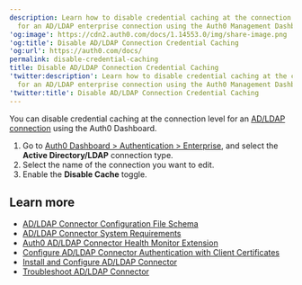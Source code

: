```yaml
---
description: Learn how to disable credential caching at the connection level
  for an AD/LDAP enterprise connection using the Auth0 Management Dashboard.
'og:image': https://cdn2.auth0.com/docs/1.14553.0/img/share-image.png
'og:title': Disable AD/LDAP Connection Credential Caching
'og:url': https://auth0.com/docs/
permalink: disable-credential-caching
title: Disable AD/LDAP Connection Credential Caching
'twitter:description': Learn how to disable credential caching at the connection level
  for an AD/LDAP enterprise connection using the Auth0 Management Dashboard.
'twitter:title': Disable AD/LDAP Connection Credential Caching
---
```

You can disable credential caching at the connection level for an [AD/LDAP connection](/authenticate/identity-providers/enterprise-identity-providers/active-directory-ldap/ad-ldap-connector) using the <Tooltip tip="Auth0 Dashboard: Auth0's main product to configure your services." cta="View Glossary" href="/glossary?term=Auth0+Dashboard">Auth0 Dashboard</Tooltip>.

1. Go to [Auth0 Dashboard > Authentication > Enterprise](https://manage.auth0.com/#/connections/enterprise), and select the **Active Directory/LDAP** connection type.
2. Select the name of the connection you want to edit.
3. Enable the **Disable Cache** toggle.

## Learn more

* [AD/LDAP Connector Configuration File Schema](/authenticate/identity-providers/enterprise-identity-providers/active-directory-ldap/ad-ldap-connector/ad-ldap-connector-config-file-schema)
* [AD/LDAP Connector System Requirements](/authenticate/identity-providers/enterprise-identity-providers/active-directory-ldap/ad-ldap-connector/ad-ldap-connector-requirements)
* [Auth0 AD/LDAP Connector Health Monitor Extension](/customize/extensions/ad-ldap-connector-health-monitor)
* [Configure AD/LDAP Connector Authentication with Client Certificates](/authenticate/identity-providers/enterprise-identity-providers/active-directory-ldap/ad-ldap-connector/configure-ad-ldap-connector-client-certificates)
* [Install and Configure AD/LDAP Connector](/authenticate/identity-providers/enterprise-identity-providers/active-directory-ldap/ad-ldap-connector/install-configure-ad-ldap-connector)
* [Troubleshoot AD/LDAP Connector](/troubleshoot/integration-extensibility-issues/troubleshoot-ad-ldap-connector)